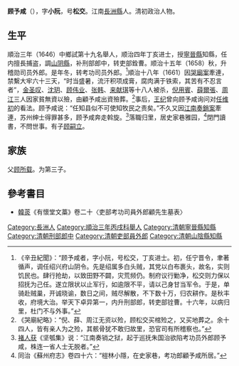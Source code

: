 '''顾予咸'''（{{bd|?||?|}}），字'''小阮'''，号'''松交'''。江南[[長洲縣|長洲縣]]人。清初政治人物。

== 生平 ==
順治三年（1646）中鄉試第十九名舉人，顺治四年丁亥进士，授[[寧晉縣|寧晉縣]]知縣，任内擅長捕盗，調[[山阴縣|山阴縣]]，补刑部郎中，转吏部銓曹。顺治十五年（1658）秋，升稽勋司员外郎。是年冬，转考功司员外郎。<ref>《辛丑紀聞》：“顾予咸者，字小阮，号松交，丁亥进士。初，任宁晋令，聿著循声，调任绍兴府山阴令。先是绍属多白头贼，其党以白布裹头，故名，实则饥民也。肆行抢劫，以致田野不闢，灾荒频仍。制府议行勦净，松交则力保以招抚为己任。遂立限状以止军行，如逾限不平，请以己身甘当军令。于是，单骑赴贼巢，开诚晓谕，数日之间，贼尽解散，不下数十万，归农耕作。是秋丰收，府境大治。举天下卓异第一，内升刑部郎，转吏部铨曹。十六年，以病归里，杜门不与外事。”</ref>順治十八年（1661）因[[哭廟案|哭廟案]]牽連，禁繫大牢六十三天，“时当盛暑，流汗积项成膏，腐肉满于铁索，其苦有不忍言者”，[[金圣叹|金圣叹]]、[[沈玥|沈玥]]、[[顾伟业|顾伟业]]、[[张韩|张韩]]、[[来献琪|来献琪]]等十八人被杀，[[倪用賓|倪用賓]]、[[薛爾張|薛爾張]]、[[周江|周江]]三人因家貧無資以殮，由顧予咸出資殮葬。<ref>《哭廟紀略》：“倪、薛、周江无资以殓，顾松交买棺殓之，又买地葬之。余十四人，皆有亲人为之殓，其骸骨犹不敢归故里，恐官司有所稽察也。”</ref>事后，[[王纪|王纪]]曾向顾予咸询问对[[任维初|任维初]]的看法。顾予咸说：“任知县似不可使知牧民之责矣。”不久又因[[江南奏銷案|江南奏銷案]]牽連，苏州绅士得罪甚多，顾予咸奔走斡旋。<ref>[[褚人获|褚人获]]《坚瓠集》说：“江南奏销之狱，起于巡抚朱国治欲陷考功员外郎顾予咸，株连一省人士无脱者。”</ref>落職归里，居史家巷雅园，<ref>同治《蘇州府志》卷四十六：“榿林小隱，在史家巷，考功郎顧予咸所居。”</ref>閉門讀書，不問世事。有子[[顾嗣立|顾嗣立]]。

== 家族 ==
父[[顾所载|顾所载]]。为第三子。

==參考書目==
{{reflist}}
*[[韓菼|韓菼]]《有懷堂文藁》卷二十〈吏部考功司員外郎顧先生墓表〉

{{順治四年丁亥科殿試金榜}}

{{Authority control}}

{{DEFAULTSORT:Gu顧}}
[[Category:長洲人|Category:長洲人]]
[[Category:順治三年丙戌科舉人|Category:順治三年丙戌科舉人]]
[[Category:清朝寧晉縣知縣|Category:清朝寧晉縣知縣]]
[[Category:清朝刑部郎中|Category:清朝刑部郎中]]
[[Category:清朝吏部員外郎|Category:清朝吏部員外郎]]
[[Category:清朝山陰縣知縣|Category:清朝山陰縣知縣]]